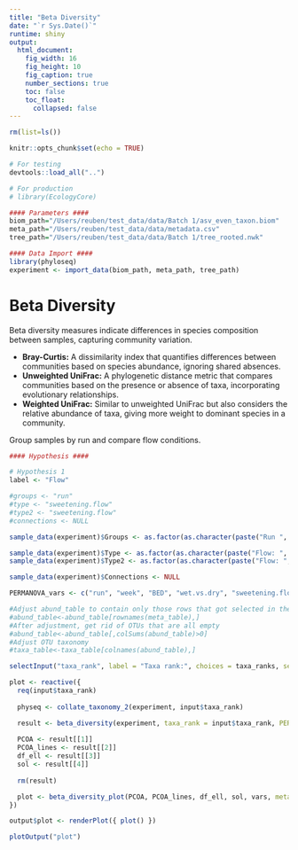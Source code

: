 ```yaml
---
title: "Beta Diversity"
date: "`r Sys.Date()`"
runtime: shiny
output: 
  html_document:
    fig_width: 16
    fig_height: 10
    fig_caption: true
    number_sections: true
    toc: false
    toc_float:
      collapsed: false
---
```


```r
rm(list=ls())

knitr::opts_chunk$set(echo = TRUE)

# For testing
devtools::load_all("..")

# For production
# library(EcologyCore)
```

```r
#### Parameters ####
biom_path="/Users/reuben/test_data/data/Batch 1/asv_even_taxon.biom"
meta_path="/Users/reuben/test_data/data/metadata.csv"
tree_path="/Users/reuben/test_data/data/Batch 1/tree_rooted.nwk"
```

```r
#### Data Import ####
library(phyloseq)
experiment <- import_data(biom_path, meta_path, tree_path)
```

# Beta Diversity

Beta diversity measures indicate differences in species composition between samples, capturing community variation.

- **Bray-Curtis:** A dissimilarity index that quantifies differences between communities based on species abundance, ignoring shared absences.
- **Unweighted UniFrac:** A phylogenetic distance metric that compares communities based on the presence or absence of taxa, incorporating evolutionary relationships.
- **Weighted UniFrac:** Similar to unweighted UniFrac but also considers the relative abundance of taxa, giving more weight to dominant species in a community.

Group samples by run and compare flow conditions.

```r
#### Hypothesis ####

# Hypothesis 1
label <- "Flow"

#groups <- "run"
#type <- "sweetening.flow"
#type2 <- "sweetening.flow"
#connections <- NULL

sample_data(experiment)$Groups <- as.factor(as.character(paste("Run ", sample_data(experiment)$run)))

sample_data(experiment)$Type <- as.factor(as.character(paste("Flow: ", sample_data(experiment)$sweetening.flow)))
sample_data(experiment)$Type2 <- as.factor(as.character(paste("Flow: ", sample_data(experiment)$sweetening.flow)))

sample_data(experiment)$Connections <- NULL

PERMANOVA_vars <- c("run", "week", "BED", "wet.vs.dry", "sweetening.flow")
```

```r
#Adjust abund_table to contain only those rows that got selected in the Hypothesis space
#abund_table<-abund_table[rownames(meta_table),]
#After adjustment, get rid of OTUs that are all empty
#abund_table<-abund_table[,colSums(abund_table)>0]
#Adjust OTU taxonomy
#taxa_table<-taxa_table[colnames(abund_table),]
```

```r
selectInput("taxa_rank", label = "Taxa rank:", choices = taxa_ranks, selected = taxa_ranks[1])

plot <- reactive({
  req(input$taxa_rank)
  
  physeq <- collate_taxonomy_2(experiment, input$taxa_rank)

  result <- beta_diversity(experiment, taxa_rank = input$taxa_rank, PERMANOVA_variables = PERMANOVA_vars)
  
  PCOA <- result[[1]]
  PCOA_lines <- result[[2]]
  df_ell <- result[[3]]
  sol <- result[[4]]
  
  rm(result)

  plot <- beta_diversity_plot(PCOA, PCOA_lines, df_ell, sol, vars, meta_table = meta_table)
})

output$plot <- renderPlot({ plot() })

plotOutput("plot")
```
